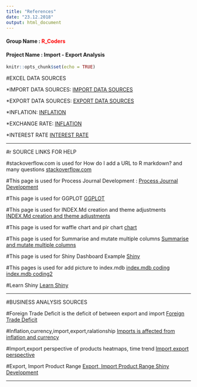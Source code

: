 ```yaml
---
title: "References"
date: "23.12.2018"
output: html_document
---
```

#### Group Name :<span style="color:red"> R_Coders</span>
#### Project Name : Import - Export Analysis 

```r
knitr::opts_chunk$set(echo = TRUE)
``` 



#EXCEL DATA SOURCES 

*IMPORT DATA SOURCES:
[IMPORT DATA SOURCES]( http://www.oaib.gov.tr/tr/default.html)

*EXPORT DATA SOURCES:
[EXPORT DATA SOURCES](http://www.tim.org.tr/tr/ihracat-rakamlari.html)

*INFLATION:
[INFLATION](https://www.tcmb.gov.tr/wps/wcm/connect/TR/TCMB+TR/Main+Menu/Istatistikler/Enflasyon+Verileri/Tuketici+Fiyatlari)

*EXCHANGE RATE:
[INFLATION](https://github.com/algopoly/EVDS)

*INTEREST RATE
[INTEREST RATE](https://evds2.tcmb.gov.tr/)


***************************************************************************************************************************************************************************************


#r SOURCE LINKS FOR HELP

#stackoverflow.com is used for How do I add a URL to R markdown? and many questions
[stackoverflow.com](https://stackoverflow.com/questions/29787850/how-do-i-add-a-url-to-r-markdown)

#This page is used for Process Journal Development :
[Process Journal Development](https://github.com/jtleek/modules/blob/master/05_ReproducibleResearch/Markdown/index.md)

#This page is used for GGPLOT
[GGPLOT](http://kbroman.org/datacarpentry_R_2017-01-10/03-ggplot2.html)

#This page is used for INDEX.Md creation and theme adjustments
[ INDEX.Md creation and theme adjustments](https://bookdown.org/yihui/rmarkdown/beamer-presentation.html#themes)

#This page is used for waffle chart and pir chart 
[chart](http://r-statistics.co/Top50-Ggplot2-Visualizations-MasterList-R-Code.html#Pie%20Chart)

#This page is used for Summarise and mutate multiple columns
[Summarise and mutate multiple columns](https://dplyr.tidyverse.org/reference/summarise_all.html)

#This page is used for Shiny Dashboard Example
[Shiny](https://bookdown.org/yihui/rmarkdown/shiny.html)

#This pages is used for add picture to index.mdb
[index.mdb coding](https://github.com/d0ugal/mkdocs/commit/d9e50170a417601bfd4f804bf6b142c696aeaa9f)
[index.mdb coding2](https://www.mkdocs.org/user-guide/writing-your-docs/#linking-to-images-and-media)

#Learn Shiny
[Learn Shiny](https://www.youtube.com/watch?v=Gyrfsrd4zK0)


***************************************************************************************************************************************************************************************


#BUSINESS ANALYSIS SOURCES

#Foreign Trade Deficit is the deficit of between export and import
[Foreign Trade Deficit](http://www.paraanaliz.com/2017/ekonomi/ithalattaki-sicrama-dis-ticarette-makasi-acti-15739/)

#Inflation,currency,import,export,ralationship
[Imports is affected from inflation and currency](https://tradingeconomics.com/turkey/imports)

#Import,export perspective of products heatmaps, time trend
[Import,export perspective](https://atlas.media.mit.edu/en/profile/country/tur/)

#Export, Import Product Range 
[Export, Import Product Range Shiny Development]("https://shiny.rstudio.com/gallery/word-cloud.html")


***************************************************************************************************************************************************************************************






